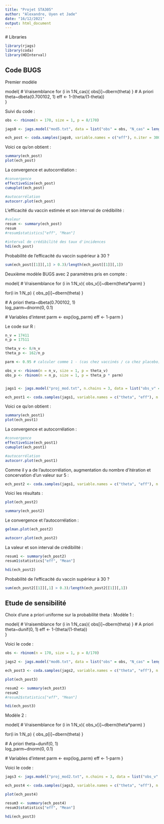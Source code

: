 ```yaml
---
title: "Projet STA305"
author: "Alexandre, Uyen et Jade"
date: "16/12/2021"
output: html_document
---
```

  
  # Libraries
```r
library(rjags)
library(coda)
library(HDInterval)
```

## Code BUGS

Premier modèle

model{
  # Vraisemblance
  for (i in 1:N_cas){ 
    obs[i]~dbern(theta)
  }
  # A priori
  theta~dbeta(0.700102, 1)
  eff <- 1-(theta/(1-theta))  
}

Suivi du code : 
  
```r
obs <- rbinom(n = 170, size = 1, p = 8/170)

jags0 <- jags.model("mod5.txt", data = list("obs" = obs, "N_cas" = length(obs)))

ech_post <- coda.samples(jags0, variable.names = c("eff"), n.iter = 3000)
```


Voici ce qu'on obtient :

```r
summary(ech_post)
plot(ech_post)
```


La convergence et autocorrélation :

```r
#convergence
effectiveSize(ech_post)
cumuplot(ech_post)

#autocorrélation
autocorr.plot(ech_post)
```


L'efficacité du vaccin estimée et son interval de crédibilité :
  
```r
#valeur
resum <- summary(ech_post)
resum
#resum$statistics["eff", "Mean"]

#interval de crédibilité des taux d'incidences
hdi(ech_post)
```


Probabilité de l'efficacité du vaccin supérieur à 30 ?

```r
sum(ech_post[[1]][,1] > 0.3)/length(ech_post[[1]][,1])
```


Deuxième modèle BUGS avec 2 paramètres pris en compte :

model{
  # Vraisemblance
  for (i in 1:N_v){
  obs_v[i]~dbern(theta*parm)
  }

  for(i in 1:N_p) {
  obs_p[i]~dbern(theta)
  }

  # A priori
  theta~dbeta(0.700102, 1)   
  log_parm~dnorm(0, 0.1)
  
  # Variables d'interet
parm <- exp(log_parm)
eff <- 1-parm
}


Le code sur R :
  
```r
n_v = 17411
n_p = 17511

theta_v <- 8/n_v
theta_p <- 162/n_p

parm <- 0.95 # calculer comme 1 - (cas chez vaccinés / ca chez placebo)

obs_v <- rbinom(n = n_v, size = 1, p = theta_v)
obs_p <- rbinom(n = n_p, size = 1, p = theta_p * parm)


jags1 <- jags.model("proj_mod.txt", n.chains = 3, data = list("obs_v" = obs_v, "obs_p" = obs_p, "N_v" = length(obs_v), "N_p" = length(obs_p)))

ech_post1 <- coda.samples(jags1, variable.names = c("theta", "eff"), n.iter = 3000)
```


Voici ce qu'on obtient :

```r
summary(ech_post1)
plot(ech_post1)
```


La convergence et autocorrélation :

```r
#convergence
effectiveSize(ech_post1)
cumuplot(ech_post1)

#autocorrélation
autocorr.plot(ech_post1)
```


Comme il y a de l'autocorrélation, augmentation du nombre d'itération et concervation d'un valeur sur 5 :

```r
ech_post2 <- coda.samples(jags1, variable.names = c("theta", "eff"), n.iter = 10000, thin = 5)
```

Voici les résultats : 
```r
plot(ech_post2)

summary(ech_post2)
```


Le convergence et l'autocorrélation :

```r
gelman.plot(ech_post2)

autocorr.plot(ech_post2)
```


La valeur et son interval de crédibilité :

```r
resum1 <- summary(ech_post2)
resum1$statistics["eff", "Mean"]

hdi(ech_post2)
```

Probabilité de l'efficacité du vaccin supérieur à 30 ?
  
```r
sum(ech_post2[[1]][,1] > 0.3)/length(ech_post2[[1]][,1])
```

## Etude de sensibilité 

Choix d'une a priori uniforme sur la probabilité theta :
Modèle 1 :


model{
  # Vraisemblance
  for (i in 1:N_cas){ 
    obs[i]~dbern(theta)
  }
  # A priori
  theta~dunif(0, 1)
  eff <- 1-(theta/(1-theta))  
}

Voici le code :

```r
obs <- rbinom(n = 170, size = 1, p = 8/170)

jags2 <- jags.model("mod6.txt", data = list("obs" = obs, "N_cas" = length(obs)))

ech_post3 <- coda.samples(jags2, variable.names = c("theta", "eff"), n.iter = 3000)

plot(ech_post3)

resum2 <- summary(ech_post3)
resum2
#resum2$statistics["eff", "Mean"]

hdi(ech_post3)
```


Modèle 2 :

model{
  # Vraisemblance
  for (i in 1:N_v){
  obs_v[i]~dbern(theta*parm)
  }

  for(i in 1:N_p) {
  obs_p[i]~dbern(theta)
  }

  # A priori
  theta~dunif(0, 1)   
  log_parm~dnorm(0, 0.1)
  
  # Variables d'interet
parm <- exp(log_parm)
eff <- 1-parm
}

Voici le code :
  
```r
jags3 <- jags.model("proj_mod2.txt", n.chains = 3, data = list("obs_v" = obs_v, "obs_p" = obs_p, "N_v" = length(obs_v), "N_p" = length(obs_p)))

ech_post4 <- coda.samples(jags3, variable.names = c("theta", "eff"), n.iter = 3000)

plot(ech_post4)

resum3 <- summary(ech_post4)
resum3$statistics["eff", "Mean"]

hdi(ech_post3)
```
